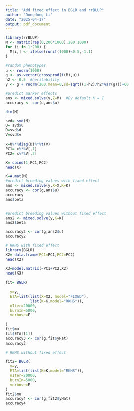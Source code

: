 ```yaml
---
title: "Add fixed effect in BGLR and rrBLUP"
author: "Dongdong Li"
date: "2025-04-17"
output: pdf_document
---
```


```r
library(rrBLUP)
M <- matrix(rep(0,200*1000),200,1000)
for (i in 1:200) {
  M[i,] <- ifelse(runif(1000)<0.5,-1,1)
}

#random phenotypes
u <- rnorm(1000)
g <- as.vector(crossprod(t(M),u))
h2 <- 0.5  #heritability
y <- g + rnorm(200,mean=0,sd=sqrt((1-h2)/h2*var(g)))+60

#predict marker effects
ans <- mixed.solve(y,Z=M)  #By default K = I
accuracy <- cor(u,ans$u)

dim(M)
```


```r
svd= svd(M)
U= svd$u
D=svd$d
V=svd$v

x=U%*%diag(D)%*%t(V)
PC1= x%*%V[,1]
PC2= x%*%V[,2]

X= cbind(1,PC1,PC2)
head(X)
```


```r
K=A.mat(M)
#predict breeding values with fixed effect
ans <- mixed.solve(y,X=X,K=K)
accuracy <- cor(g,ans$u)
accuracy
ans$beta


#predict breeding values without fixed effect
ans2 <- mixed.solve(y,K=K)
ans2$beta

accuracy2 <- cor(g,ans2$u)
accuracy2
```


```r
# RKHS with fixed effect
library(BGLR)
X2= data.frame(PC1=PC1,PC2=PC2)
head(X2)
```


```r
X3=model.matrix(~PC1+PC2,X2)
head(X3)
```


```r
fit= BGLR(
  
  y=y,
  ETA=list(list(X=X2, model="FIXED"), 
           list(K=K,model="RKHS")),
  nIter=20000,
  burnIn=5000,
  verbose=F
  
)
fit$mu
fit$ETA[[1]]
accuracy3 <- cor(g,fit$yHat)
accuracy3
```


```r
# RKHS without fixed effect

fit2= BGLR(
  y=y,
  ETA=list(list(K=K,model="RKHS")),
  nIter=20000,
  burnIn=5000,
  verbose=F
)
fit2$mu
accuracy4 <- cor(g,fit2$yHat)
accuracy4

```